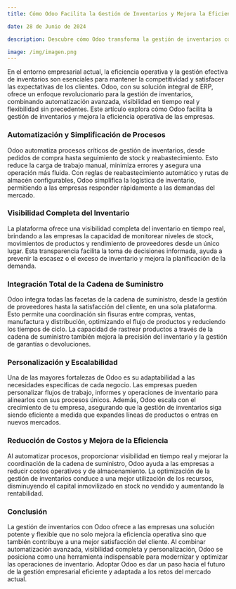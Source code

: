 ```yaml
---
title: Cómo Odoo Facilita la Gestión de Inventarios y Mejora la Eficiencia Operativa

date: 28 de Junio de 2024

description: Descubre cómo Odoo transforma la gestión de inventarios con sus potentes herramientas de automatización, proporcionando una solución eficiente que optimiza las operaciones y reduce costos.

image: /img/imagen.png
---
```


En el entorno empresarial actual, la eficiencia operativa y la gestión efectiva de inventarios son esenciales para mantener la competitividad y satisfacer las expectativas de los clientes. Odoo, con su solución integral de ERP, ofrece un enfoque revolucionario para la gestión de inventarios, combinando automatización avanzada, visibilidad en tiempo real y flexibilidad sin precedentes. Este artículo explora cómo Odoo facilita la gestión de inventarios y mejora la eficiencia operativa de las empresas.

### **Automatización y Simplificación de Procesos**

Odoo automatiza procesos críticos de gestión de inventarios, desde pedidos de compra hasta seguimiento de stock y reabastecimiento. Esto reduce la carga de trabajo manual, minimiza errores y asegura una operación más fluida. Con reglas de reabastecimiento automático y rutas de almacén configurables, Odoo simplifica la logística de inventario, permitiendo a las empresas responder rápidamente a las demandas del mercado.

### **Visibilidad Completa del Inventario**

La plataforma ofrece una visibilidad completa del inventario en tiempo real, brindando a las empresas la capacidad de monitorear niveles de stock, movimientos de productos y rendimiento de proveedores desde un único lugar. Esta transparencia facilita la toma de decisiones informada, ayuda a prevenir la escasez o el exceso de inventario y mejora la planificación de la demanda.

### **Integración Total de la Cadena de Suministro**

Odoo integra todas las facetas de la cadena de suministro, desde la gestión de proveedores hasta la satisfacción del cliente, en una sola plataforma. Esto permite una coordinación sin fisuras entre compras, ventas, manufactura y distribución, optimizando el flujo de productos y reduciendo los tiempos de ciclo. La capacidad de rastrear productos a través de la cadena de suministro también mejora la precisión del inventario y la gestión de garantías o devoluciones.

### **Personalización y Escalabilidad**

Una de las mayores fortalezas de Odoo es su adaptabilidad a las necesidades específicas de cada negocio. Las empresas pueden personalizar flujos de trabajo, informes y operaciones de inventario para alinearlos con sus procesos únicos. Además, Odoo escala con el crecimiento de tu empresa, asegurando que la gestión de inventarios siga siendo eficiente a medida que expandes líneas de productos o entras en nuevos mercados.

### **Reducción de Costos y Mejora de la Eficiencia**

Al automatizar procesos, proporcionar visibilidad en tiempo real y mejorar la coordinación de la cadena de suministro, Odoo ayuda a las empresas a reducir costos operativos y de almacenamiento. La optimización de la gestión de inventarios conduce a una mejor utilización de los recursos, disminuyendo el capital inmovilizado en stock no vendido y aumentando la rentabilidad.

### **Conclusión**

La gestión de inventarios con Odoo ofrece a las empresas una solución potente y flexible que no solo mejora la eficiencia operativa sino que también contribuye a una mejor satisfacción del cliente. Al combinar automatización avanzada, visibilidad completa y personalización, Odoo se posiciona como una herramienta indispensable para modernizar y optimizar las operaciones de inventario. Adoptar Odoo es dar un paso hacia el futuro de la gestión empresarial eficiente y adaptada a los retos del mercado actual.